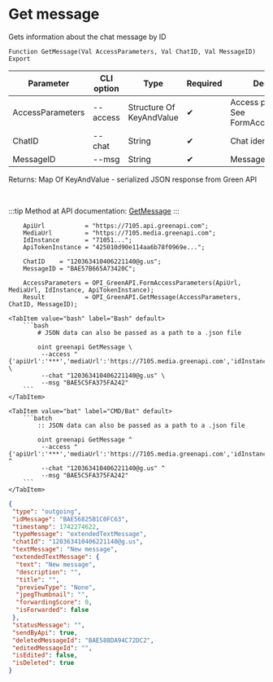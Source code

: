 ﻿---
sidebar_position: 2
description: Get message and other functions to work with Green API in the Open Integration Package, a free open-source integration library for 1C:Enterprise 8, OneScript and CLI
keywords: [1C, 1С, 1С:Enterprise, 1С:Enterprise 8.3, API, Integration, Services, Exchange, OneScript, CLI, Green API]
---


# Get message
 Gets information about the chat message by ID



`Function GetMessage(Val AccessParameters, Val ChatID, Val MessageID) Export`

  | Parameter | CLI option | Type | Required | Description |
  |-|-|-|-|-|
  | AccessParameters | --access | Structure Of KeyAndValue | &#x2714; | Access parameters. See FormAccessParameters |
  | ChatID | --chat | String | &#x2714; | Chat identifier |
  | MessageID | --msg | String | &#x2714; | Message identifier |

  
  Returns:  Map Of KeyAndValue - serialized JSON response from Green API

<br/>

:::tip
Method at API documentation: [GetMessage](https://green-api.com/docs/api/journals/GetMessage/)
:::
<br/>



```bsl title="1C:Enterprise/OneScript code example"
    ApiUrl           = "https://7105.api.greenapi.com";
    MediaUrl         = "https://7105.media.greenapi.com";
    IdInstance       = "71051...";
    ApiTokenInstance = "425010d90e114aa6b78f0969e...";

    ChatID    = "120363410406221140@g.us";
    MessageID = "BAE57B665A73420C";

    AccessParameters = OPI_GreenAPI.FormAccessParameters(ApiUrl, MediaUrl, IdInstance, ApiTokenInstance);
    Result           = OPI_GreenAPI.GetMessage(AccessParameters, ChatID, MessageID);
```
 

 <Tabs>
  
    <TabItem value="bash" label="Bash" default>
        ```bash
            # JSON data can also be passed as a path to a .json file
            
            oint greenapi GetMessage \
             --access "{'apiUrl':'***','mediaUrl':'https://7105.media.greenapi.com','idInstance':'7105187566','apiTokenInstance':'***'}" \
             --chat "120363410406221140@g.us" \
             --msg "BAE5C5FA375FA242"
        ```
    </TabItem>
  
    <TabItem value="bat" label="CMD/Bat" default>
        ```batch
            :: JSON data can also be passed as a path to a .json file
            
            oint greenapi GetMessage ^
             --access "{'apiUrl':'***','mediaUrl':'https://7105.media.greenapi.com','idInstance':'7105187566','apiTokenInstance':'***'}" ^
             --chat "120363410406221140@g.us" ^
             --msg "BAE5C5FA375FA242"
        ```
    </TabItem>
</Tabs>


```json title="Result"
{
 "type": "outgoing",
 "idMessage": "BAE56825B1C0FC63",
 "timestamp": 1742274622,
 "typeMessage": "extendedTextMessage",
 "chatId": "120363410406221140@g.us",
 "textMessage": "New message",
 "extendedTextMessage": {
  "text": "New message",
  "description": "",
  "title": "",
  "previewType": "None",
  "jpegThumbnail": "",
  "forwardingScore": 0,
  "isForwarded": false
 },
 "statusMessage": "",
 "sendByApi": true,
 "deletedMessageId": "BAE588DA94C72DC2",
 "editedMessageId": "",
 "isEdited": false,
 "isDeleted": true
}
```
